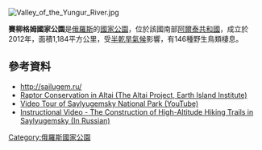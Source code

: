 [[Image:Valley_of_the_Yungur_River.jpg|right]]
{{coord|49|34|N|88|19|E|display=title}}

'''賽柳格姆國家公園'''是[[俄羅斯|俄羅斯]]的[[國家公園|國家公園]]，位於該國南部[[阿爾泰共和國|阿爾泰共和國]]，成立於2012年，面積1,184平方公里，受[[半乾旱氣候|半乾旱氣候]]影響，有146種野生鳥類棲息。

==參考資料==
* http://sailugem.ru/ {{Wayback|url=http://sailugem.ru/ |date=20160109194422 }}
* [http://www.altaiproject.org/2014/05/raptor-conservation-in-altai/ Raptor Conservation in Altai (The Altai Project, Earth Island Institute)] {{Wayback|url=http://www.altaiproject.org/2014/05/raptor-conservation-in-altai/ |date=20160126213607 }}
* [https://www.youtube.com/watch?v=eLigPGWqd6k Video Tour of Saylyugemsky National Park (YouTube)] {{Wayback|url=https://www.youtube.com/watch?v=eLigPGWqd6k |date=20160310133821 }}
* [https://www.youtube.com/watch?v=K2p4FzkIg1U Instructional Video - The Construction of High-Altitude Hiking Trails in Saylyugemsky (In Russian)] {{Wayback|url=https://www.youtube.com/watch?v=K2p4FzkIg1U |date=20160310092804 }}

{{Russia-geo-stub}}
[[Category:俄羅斯國家公園|Category:俄羅斯國家公園]]